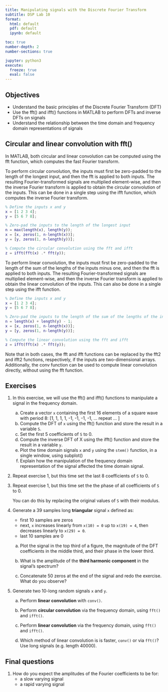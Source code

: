 ```yaml
---
title: Manipulating signals with the Discrete Fourier Transform
subtitle: DSP Lab 10
format: 
  html: default
  pdf: default
  ipynb: default

toc: true
number-depth: 2
number-sections: true

jupyter: python3
execute:
  freeze: true
  eval: false
---
```


## Objectives

- Understand the basic principles of the Discrete Fourier Transform (DFT)
- Use the fft() and ifft() functions in MATLAB to perform DFTs and inverse DFTs on signals
- Understand the relationship between the time domain and frequency domain representations of signals

## Circular and linear convolution with fft()

In MATLAB, both circular and linear convolution can be computed using the fft function, which computes the fast Fourier transform.

To perform circular convolution, the inputs must first be zero-padded to the length of the longest input, and then the fft is applied to both inputs. The resulting Fourier-transformed signals are multiplied element-wise, and then the inverse Fourier transform is applied to obtain the circular convolution of the inputs. This can be done in a single step using the ifft function, which computes the inverse Fourier transform.

```matlab
% Define the inputs x and y
x = [1 2 3 4];
y = [5 6 7 8];

% Zero-pad the inputs to the length of the longest input
n = max(length(x), length(y));
x = [x, zeros(1, n-length(x))];
y = [y, zeros(1, n-length(y))];

% Compute the circular convolution using the fft and ifft
z = ifft(fft(x) .* fft(y));
```

To perform linear convolution, the inputs must first be zero-padded to the length of the sum of the lengths of the inputs minus one, and then the fft is applied to both inputs. The resulting Fourier-transformed signals are multiplied element-wise, and then the inverse Fourier transform is applied to obtain the linear convolution of the inputs. This can also be done in a single step using the ifft function.

```matlab
% Define the inputs x and y
x = [1 2 3 4];
y = [5 6 7 8];

% Zero-pad the inputs to the length of the sum of the lengths of the inputs minus one
n = length(x) + length(y) - 1;
x = [x, zeros(1, n-length(x))];
y = [y, zeros(1, n-length(y))];

% Compute the linear convolution using the fft and ifft
z = ifft(fft(x) .* fft(y));
```

Note that in both cases, the fft and ifft functions can be replaced by the fft2 and ifft2 functions, respectively, if the inputs are two-dimensional arrays. Additionally, the conv function can be used to compute linear convolution directly, without using the fft function.

## Exercises

1. In this exercise, we will use the fft() and ifft() functions to manipulate a signal in the frequency domain.
   
   a. Create a vector `x` containing the first 16 elements of a square wave with period 8: [1, 1, 1, 1, -1, -1, -1, -1,  ... repeat ... ]
   b. Compute the DFT of `x` using the fft() function and store the result in a variable `S`.
   c. Set the first 5 coefficients of `S` to 0.
   d. Compute the inverse DFT of X using the ifft() function and store the result in a variable `y`.
   e. Plot the time domain signals `x` and `y` using the `stem()` function, in a single window, using subplot()
   f. Explain how the manipulation of the frequency domain representation of the signal affected the time domain signal.

1. Repeat exercise 1, but this time set the last 8 coefficients of `S` to 0.

1. Repeat exercise 1, but this time set the the phase of all coefficients of `S` to 0.

   You can do this by replacing the original values of `S` with their modulus.

2. Generate a 39 samples long **triangular** signal `x` defined as:

      - first 10 samples are zeros
      - next, `x` increases linearly from `x(10) = 0` up to `x(19) = 4`, then decreases linearly 
        to `x(29) = 0`.
      - last 10 samples are 0
   
    a. Plot the signal in the top third of a figure, 
    the magnitude of the DFT coefficients in the middle third, and their phase in the lower third.
    
    b. What is the amplitude of the **third harmonic component** 
    in the signal's spectrum?
    
    c. Concatenate 50 zeros at the end of the signal and redo the exercise.
    What do you observe?


6. Generate two 10-long random signals `x` and `y`. 

    a. Perform **linear convolution** with `conv()`.
    
    b. Perform **circular convolution** via the frequency domain, using 
    `fft()` and `ifft()`.
    
    c. Perform **linear convolution** via the frequency domain, using 
    `fft()` and `ifft()`.
    
    d. Which method of linear convolution is is faster, `conv()` or via `fft()`?
    Use long signals (e.g. length 40000).
    

## Final questions


1. How do you expect the amplitudes of the Fourier coefficients to be for:
    - a slow varying signal
    - a rapid varying signal
